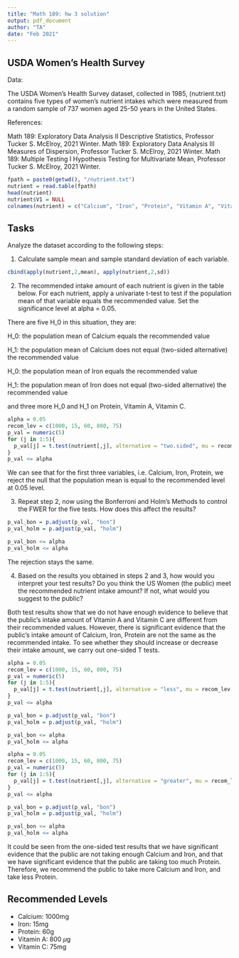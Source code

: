 ```yaml
---
title: "Math 189: hw 3 solution"
output: pdf_document
author: "TA"
date: "Feb 2021"
---
```


## USDA Women’s Health Survey

Data:

The USDA Women’s Health Survey dataset, collected in 1985, (nutrient.txt) contains five types of women’s nutrient intakes which were measured from a random sample of 737 women aged 25-50 years in the United States. 

References: 

Math 189: Exploratory Data Analysis II Descriptive Statistics, Professor Tucker S. McElroy, 2021 Winter.
Math 189: Exploratory Data Analysis III Measures of Dispersion, Professor Tucker S. McElroy, 2021 Winter.
Math 189: Multiple Testing I Hypothesis Testing for Multivariate Mean, Professor Tucker S. McElroy, 2021 Winter.

```r
fpath = paste0(getwd(), "/nutrient.txt")
nutrient = read.table(fpath)
head(nutrient)
nutrient$V1 = NULL
colnames(nutrient) = c("Calcium", "Iron", "Protein", "Vitamin A", "Vitamin C")
```



## Tasks

Analyze the dataset according to the following steps:

1. Calculate sample mean and sample standard deviation of each variable.
```r
cbind(apply(nutrient,2,mean), apply(nutrient,2,sd))
```

2. The recommended intake amount of each nutrient is given in the table below. For each nutrient, apply a univariate t-test to test if the population mean of that variable equals the recommended value. Set the significance level at alpha = 0.05.

There are five H_0 in this situation, they are: 

H_0: the population mean of Calcium equals the recommended value

H_1: the population mean of Calcium does not equal (two-sided alternative) the recommended value

H_0: the population mean of Iron equals the recommended value

H_1: the population mean of Iron does not equal (two-sided alternative) the recommended value

and three more H_0 and H_1 on Protein, Vitamin A, Vitamin C.
```r
alpha = 0.05
recom_lev = c(1000, 15, 60, 800, 75)
p_val = numeric(5)
for (j in 1:5){
  p_val[j] = t.test(nutrient[,j], alternative = "two.sided", mu = recom_lev[j])$p.value
}
p_val <= alpha
```
We can see that for the first three variables, i.e. Calcium, Iron, Protein, we reject the null that the population mean is equal to the recommended level at 0.05 level.


3. Repeat step 2, now using the Bonferroni and Holm's Methods to control the FWER for the five tests. How does this affect the results?
```r
p_val_bon = p.adjust(p_val, "bon")
p_val_holm = p.adjust(p_val, "holm")

p_val_bon <= alpha
p_val_holm <= alpha
```
The rejection stays the same.


4. Based on the results you obtained in steps 2 and 3, how would you interpret your test results? Do you think the US Women (the public) meet the recommended nutrient intake amount? If not, what would you suggest to the public?

Both test results show that we do not have enough evidence to believe that the public's intake amount of Vitamin A and Vitamin C are different from their recommended values. However, there is significant evidence that the public's intake amount of Calcium, Iron, Protein are not the same as the recommended intake. To see whether they should increase or decrease their intake amount, we carry out one-sided T tests.
```r
alpha = 0.05
recom_lev = c(1000, 15, 60, 800, 75)
p_val = numeric(5)
for (j in 1:5){
  p_val[j] = t.test(nutrient[,j], alternative = "less", mu = recom_lev[j])$p.value
}
p_val <= alpha

p_val_bon = p.adjust(p_val, "bon")
p_val_holm = p.adjust(p_val, "holm")

p_val_bon <= alpha
p_val_holm <= alpha
```

```r
alpha = 0.05
recom_lev = c(1000, 15, 60, 800, 75)
p_val = numeric(5)
for (j in 1:5){
  p_val[j] = t.test(nutrient[,j], alternative = "greater", mu = recom_lev[j])$p.value
}
p_val <= alpha

p_val_bon = p.adjust(p_val, "bon")
p_val_holm = p.adjust(p_val, "holm")

p_val_bon <= alpha
p_val_holm <= alpha
```
It could be seen from the one-sided test results that we have significant evidence that the public are not taking enough Calcium and Iron, and that we have significant evidence that the public are taking too much Protein. Therefore, we recommend the public to take more Calcium and Iron, and take less Protein.


## Recommended Levels

- Calcium: 1000mg
- Iron: 15mg
- Protein: 60g
- Vitamin A: 800 $\mu$g
- Vitamin C: 75mg


